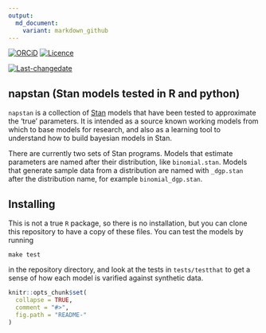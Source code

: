 ```yaml
---
output:
  md_document:
    variant: markdown_github
---
```


<!-- README.md is generated from README.Rmd. Please edit that file -->

[![ORCiD](https://img.shields.io/badge/ORCiD-0000--0002--3410--3732-green.svg)](http://orcid.org/0000-0002-3410-3732) 
[![Licence](https://img.shields.io/github/license/mashape/apistatus.svg)](http://choosealicense.com/licenses/mit/) 

[![Last-changedate](https://img.shields.io/badge/last%20change-`r gsub('-', '--', Sys.Date())`-brightgreen.svg)](https://github.com/potterzot/napstan/commits/master) 

## napstan (Stan models tested in R and python)

`napstan` is a collection of [Stan](http://mc-stan.org/) models that have been tested to approximate the 'true' parameters. It is intended as a source known working models from which to base models for research, and also as a learning tool to understand how to build bayesian models in Stan.

There are currently two sets of Stan programs. Models that estimate parameters are named after their distribution, like `binomial.stan`. Models that generate sample data from a distribution are named with `_dgp.stan` after the distribution name, for example `binomial_dgp.stan`.

## Installing

This is not a true `R` package, so there is no installation, but you can clone this repository to have a copy of these files. You can test the models by running
    
    make test
    
in the repository directory, and look at the tests in `tests/testthat` to get a sense of how each model is varified against synthetic data.

```r
knitr::opts_chunk$set(
  collapse = TRUE,
  comment = "#>",
  fig.path = "README-"
)
```
